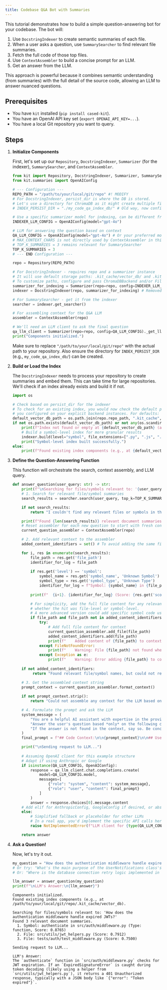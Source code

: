 ```yaml
---
title: Codebase Q&A Bot with Summaries
---
```



This tutorial demonstrates how to build a simple question-answering bot for your codebase. The bot will:

1.  Use `DocstringIndexer` to create semantic summaries of each file.
2.  When a user asks a question, use `SummarySearcher` to find relevant file summaries.
3.  Fetch the full code of those top files.
4.  Use `ContextAssembler` to build a concise prompt for an LLM.
5.  Get an answer from the LLM.

This approach is powerful because it combines semantic understanding (from summaries) with the full detail of the source code, allowing an LLM to answer nuanced questions.

## Prerequisites

*   You have `kit` installed (`pip install cased-kit`).
*   You have an OpenAI API key set (`export OPENAI_API_KEY=...`).
*   You have a local Git repository you want to query.

## Steps

<Steps>

1.  **Initialize Components**

    First, let's set up our `Repository`, `DocstringIndexer`, `Summarizer` (for the indexer), `SummarySearcher`, and `ContextAssembler`.

    ```python
    from kit import Repository, DocstringIndexer, Summarizer, SummarySearcher, ContextAssembler
    from kit.summaries import OpenAIConfig 

    # --- Configuration ---
    REPO_PATH = "/path/to/your/local/git/repo" #! MODIFY
    # For DocstringIndexer, persist_dir is where the DB is stored.
    # Let's use a directory for ChromaDB as it might create multiple files.
    # INDEX_PERSIST_DIR = "./my_code_qa_index_db/" # Old way, now configure on backend

    # Use a specific summarizer model for indexing, can be different from Q&A LLM
    INDEXER_LLM_CONFIG = OpenAIConfig(model="gpt-4o")

    # LLM for answering the question based on context
    QA_LLM_CONFIG = OpenAIConfig(model="gpt-4o") # Or your preferred model
    # MAX_CONTEXT_CHARS is not directly used by ContextAssembler in this simplified flow
    # TOP_K_SUMMARIES = 3 remains relevant for SummarySearcher
    TOP_K_SUMMARIES = 3 
    # --- END Configuration ---

    repo = Repository(REPO_PATH)

    # For DocstringIndexer - requires repo and a summarizer instance
    # It will use default storage paths: .kit_cache/vector_db/ and .kit_cache/docstring_cache/ within the repo
    # To customize paths, configure and pass ChromaDBBackend and/or FilesystemCacheBackend instances.
    summarizer_for_indexing = Summarizer(repo=repo, config=INDEXER_LLM_CONFIG) 
    indexer = DocstringIndexer(repo, summarizer_for_indexing) # Removed persist_dir

    # For SummarySearcher - get it from the indexer
    searcher = indexer.get_searcher()

    # For assembling context for the Q&A LLM
    assembler = ContextAssembler(repo)

    # We'll need an LLM client to ask the final question
    qa_llm_client = Summarizer(repo=repo, config=QA_LLM_CONFIG)._get_llm_client()
    print("Components initialized.")
    ```

    Make sure to replace `"/path/to/your/local/git/repo"` with the actual path to your repository.
    Also ensure the directory for `INDEX_PERSIST_DIR` (e.g., `my_code_qa_index_db/`) can be created.

2.  **Build or Load the Index**

    The `DocstringIndexer` needs to process your repository to create summaries and embed them. This can take time for large repositories. We'll check if an index already exists and build it if not.

    ```python
    import os

    # Check based on persist_dir for the indexer
    # To check for an existing index, you would now check the default paths or the paths 
    # you configured on your explicit backend instances. For defaults:
    default_vector_db_path = os.path.join(repo.repo_path, ".kit_cache", "vector_db")
    if not os.path.exists(default_vector_db_path) or not any(os.scandir(default_vector_db_path)):
        print(f"Index not found or empty at {default_vector_db_path} (and related cache). Building...")
        # Build a symbol-level index for more granular results
        indexer.build(level="symbol", file_extensions=[".py", ".js", ".md"], force=True)
        print("Symbol-level index built successfully.")
    else:
        print(f"Found existing index components (e.g., at {default_vector_db_path}).")
    ```

3.  **Define the Question-Answering Function**

    This function will orchestrate the search, context assembly, and LLM query.

    ```python
    def answer_question(user_query: str) -> str:
        print(f"\nSearching for files/symbols relevant to: '{user_query}'")
        # 1. Search for relevant file/symbol summaries
        search_results = searcher.search(user_query, top_k=TOP_K_SUMMARIES)

        if not search_results:
            return "I couldn't find any relevant files or symbols in the codebase to answer your question."

        print(f"Found {len(search_results)} relevant document summaries.")
        # Reset assembler for each new question to start with fresh context
        current_question_assembler = ContextAssembler(repo)

        # 2. Add relevant context to the assembler
        added_content_identifiers = set() # To avoid adding the same file multiple times if symbols from it are retrieved

        for i, res in enumerate(search_results):
            file_path = res.get('file_path')
            identifier_for_log = file_path
            
            if res.get('level') == 'symbol':
                symbol_name = res.get('symbol_name', 'Unknown Symbol')
                symbol_type = res.get('symbol_type', 'Unknown Type')
                identifier_for_log = f"Symbol: {symbol_name} in {file_path} (Type: {symbol_type})"
            
            print(f"  {i+1}. {identifier_for_log} (Score: {res.get('score', 0.0):.4f})")

            # For simplicity, add the full file content for any relevant file found,
            # whether the hit was file-level or symbol-level.
            # A more advanced version could add specific symbol code using a custom method.
            if file_path and file_path not in added_content_identifiers:
                try:
                    # Add full file content for context
                    current_question_assembler.add_file(file_path)
                    added_content_identifiers.add(file_path)
                    print(f"    Added content of {file_path} to context.")
                except FileNotFoundError:
                    print(f"    Warning: File {file_path} not found when trying to add to context.")
                except Exception as e:
                    print(f"    Warning: Error adding {file_path} to context: {e}")
        
        if not added_content_identifiers:
             return "Found relevant file/symbol names, but could not retrieve their content for context."

        # 3. Get the assembled context string
        prompt_context = current_question_assembler.format_context()
        
        if not prompt_context.strip():
            return "Could not assemble any context for the LLM based on search results."

        # 4. Formulate the prompt and ask the LLM
        system_message = (
            "You are a helpful AI assistant with expertise in the provided codebase. "
            "Answer the user's question based *only* on the following code context. "
            "If the answer is not found in the context, say so. Be concise."
        )
        final_prompt = f"## Code Context:\n\n{prompt_context}\n\n## User Question:\n\n{user_query}\n\n## Answer:"

        print("\nSending request to LLM...")
        
        # Assuming OpenAI client for this example structure
        # Adapt if using Anthropic or Google
        if isinstance(QA_LLM_CONFIG, OpenAIConfig):
            response = qa_llm_client.chat.completions.create(
                model=QA_LLM_CONFIG.model,
                messages=[
                    {"role": "system", "content": system_message},
                    {"role": "user", "content": final_prompt}
                ]
            )
            answer = response.choices[0].message.content
        # Add elif for AnthropicConfig, GoogleConfig if desired, or abstract further
        else:
            # Simplified fallback or placeholder for other LLMs
            # In a real app, you'd implement the specific API calls here
            raise NotImplementedError(f"LLM client for {type(QA_LLM_CONFIG)} not fully implemented in this example.")

        return answer
    ```

4.  **Ask a Question!**

    Now, let's try it out.

    ```python
    my_question = "How does the authentication middleware handle expired JWTs?"
    # Or try: "What's the main purpose of the UserNotifications class's send_email method?"
    # Or: "Where is the database connection retry logic implemented in the db_utils module?"

    llm_answer = answer_question(my_question)
    print(f"\nLLM's Answer:\n{llm_answer}")
    ```

    ```text title="Example Output (will vary based on your repo & LLM)"
    Components initialized.
    Found existing index components (e.g., at /path/to/your/local/git/repo/.kit_cache/vector_db).

    Searching for files/symbols relevant to: 'How does the authentication middleware handle expired JWTs?'
    Found 3 relevant document summaries.
      1. Symbol: authenticate in src/auth/middleware.py (Type: function, Score: 0.8765)
      2. File: src/utils/jwt_helpers.py (Score: 0.7912)
      3. File: tests/auth/test_middleware.py (Score: 0.7500)

    Sending request to LLM...

    LLM's Answer:
    The `authenticate` function in `src/auth/middleware.py` checks for JWT expiration. If an `ExpiredSignatureError` is caught during token decoding (likely using a helper from `src/utils/jwt_helpers.py`), it returns a 401 Unauthorized response, typically with a JSON body like `{"error": "Token expired"}`.
    ```

</Steps>